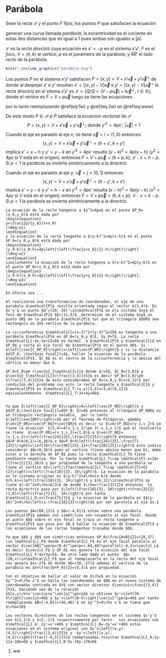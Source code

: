 # Parábola
Sean la recta $\mathcal{L}$  y el punto $F$ fijos; los puntos $P$ que satisfacen la ecuación

\begin{equation} 
d\left[P;F\right]=d\left[P;\mathcal{L}\right]=\left|p\right|(\#eq:www)
\end{equation} 

generan una curva llamada _parábola_, la excentricidad es el cociente de estas dos distancias que es igual a $1$ pues ambas son iguales a $\left|p\right|$.

$\mathcal{L}$ es  la  _recta directriz_ cuya ecuación es $x'=-p$ en el sistema $x'y'$;  $F$ es el _foco_, $V=(h,k)$ el _vertice_; $p$ es el parámetro de la parábola; y $RR'$ el _lado recto_ de la parábola.



```r
knitr::include_graphics("parabola.svg")
```
Los puntos $P$ en el sistema $x'y'$ satisfacen 
$P=(x,y)=V+x'\vec{u}+y'\vec{u}^\perp$ de donde al despejar $x'$ e $y'$ resultan $x'=[(x,y)-V]\vec{u}$ e $y'=[(x,y)-V]\vec{u}^\perp$
la recta directriz en el sitema $x'y'$ es 
$\mathcal{L}=\left\{Q/Q=(V-p\vec{u})+t\vec{u}^\perp,\:t\in \mathbb{R}\right\}$; donde el vértice es $F=V+p\vec{u}$ luego se tiene las ecuaciónes

\begin{equation}
d[P;\mathcal{L}]=\left|\text{Cp}_{\vec{u}}\vec{PQ}\right|=\left|(Q-P)\cdot\vec{u}\right|=\left|x'+p\right|(\#eq:1w)
\end{equation}

\begin{equation}
d[P;F]=\left|P-F\right|=\left|(x'-p)\vec{u}+y'\vec{u}^{\perp}\right|(\#eq:2w)
\end{equation}

por lo tanto reemplazando \@ref(eq:1w) y \@ref(eq:2w) en \@ref(eq:www)
\begin{align*}
d\left[P;F\right]^2=d\left[P;\mathcal{L}\right]^2
& \implies \left|(x'+p)\vec{u}+y'\vec{u}^\perp\right|^2=\left|x'+p\right|^2 \\
&\implies (x'-p)^2+y'^2=(x'+p)^2\\
&\implies y'^2=4px'
\end{align*}

De este modo $P\in\mathcal{P}$ si $P$ satisface la _ecuacion vectorial_ de $\mathcal{P}$ $$P=(x,y)=V+x'\vec{u}+y'\vec{u}^\perp;\: \text{donde } y'^2=4px'; \:\left|\vec{u}\right|=1$$

Cuando el eje es paralelo al eje $x$; se tiene $\vec{u}=i=(1,0)$ entonces $$(x,y)=V+x'\vec{u}+y'\vec{u}^\perp=(h+x',k+y')$$ implica $x'=x-h$ y $y'=y-k$ en $y'^2=4px'$ resulta $(y-k)^2=4p(x-h)$ ($y^2=4px$ si $V$ está en el origen); entonces $F=V+p\vec{u}=(h+p,k)$; $\mathcal{L}: x=h-p$. Si $p<1$ la parábola se invierte simétricamente a la directriz.

Cuando el eje es paralelo al eje $y$; $\vec{u}=j=(0,1)$ entonces $$(x,y)=V+x'\vec{u}+y'\vec{u}^\perp=(h-y',k+x')$$ implica $x'=y-k$ y $y'=h-x$ en $y'^2=4px'$ resulta $(x-h)^2=4p(y-k)$ ($x^2=4py$ si $V$ está en el origen); entonces $F=V+p\vec{u}=(h,k+p)$; $\mathcal{L}: x=k-p$. Si $p<1$ la parábola se invierte simétricamente a la directriz.

```theorem
La ecuación de la recta tangente a $y^2=4px$ en el punto $P_0=(x_0,y_0)$ está dada por
\begin{equation}
y=\frac{2p}{y_0}(x+x_0)
(\#eq:w1)
\end{equation}
y la ecuación de la recta tangente a $(y-k)^2=4p(x-h)$ en el punto $P_0=(x_0,y_0)$ está dada por
\begin{equation}
(y_0-k)(x_0-k)=4p\left[\left(\frac{x+x_0}{2}-h\right)\right]
(\#eq:w2)
\end{equation}
similarmente la ecuación de la recta tangente a $(x-h)^2=4p(y-k)$ en el punto $P_0=(x_0,y_0)$ está dada por 
\begin{equation}
(x_0-h)(x_0-h)=4p\left[\left(\frac{y+y_0}{2}-h\right)\right].
(\#eq:w3)
\end{equation}

```

```proof
En efecto sea ...
```




```exercise
Al realizarse una transformacion de coordenadas, el eje de una parabola $\mathcal{P}$ resulta orientada segun el vector $(3,4)$. En $x'y'$ un punto $Q'=(20,-20)'\in\mathcal{P}$ en els sistema $xy$ el foco de $\mathcal{P}$ $E=(11,5)$. Determinar en el sistema $xy$ un punto $R$ de la parabola $\mathcal{P}$ tal que el trinagulo $QVR$ sea rectangulo en $V$ vertice de la parábola.  
```


```exercise
La circunferencia $\mathcal{C}=(x-3)^2+(y-3)^2=25$ es tangente a una parábola $\mathcal{P}$ en $P_0=(x_0,y_0)$, $y_0>7$. La recta $\mathcal{L}:4x-3y+12=0$ es normal  a $\mathcal{P}$ y $\mathcal{C}$ en $P_0$ y corta al eje focal de $\mathcal{P}$ en el punto $R$. Si $\left|\vec{C_0P_0}\right|=\left|\vec{P_0R}\right|$ y si la distancia $d[P_0; \text{eje focal}]=4$, hallar la ecuación de la parábola $\mathcal{P}$. $C_0$ es el centro de la circunferencia y la absisa del vértice es menor que 6. 
```
```solution
$P_0=C_0\pm r\vec{u}_{\mathcal{L}}$ donde $r=5$, $C_0=(3,8)$ y $\vec{u}_{\mathcal{L}}=\frac{(3,4)}{5}$ es decir $P_0=(3,8)\pm 5\frac{(3,4)}{5}$ de esto consideramos $P_0=(x_0,y_0)=(6,12)$ por condición del problema con esto la recta tangente a $\mathcal{C}$ y $\mathcal{P}$ es $\mathcal{L}_T:(x,y)(3,4)=(3,4)(6,12)$ equivalentemente  $\mathcal{L}_T:3x+4y=66$.


Ya que $\left|\vec{C_0P_0}\right|=5=\left|\vec{P_0R}\right|$ y $d[P_0;\text{eje focal}]=d[P_0; Q]=4$ entonces el triángulo $P_0QR$ es un triángulo rectángulo notable,  por lo tanto $\left|\vec{QR}\right|=3$ por el Teorema de Pitágoras, además  $\vec{P_0R}=\vec{P_0Q}+\vec{QR}$ es decir si $\vec{P_0Q}=(v_1,v_2)$ se tiene la ecuacion  $(3,4)=4(v_1,v_2)\pm 3(-v_2,v_1)$ que al resolverla se tiene  $\vec{P_0R}=(v_1,v_2)=(1,0)$ o $\vec{P_0R}=(v_1,v_2)=\left(\frac{24}{25},\frac{7}{25}\right)$ entonces $Q=P_0+4(0,1)=(6,16)$ o $Q=P_0+4\left(\frac{24}{25},\frac{7}{25}\right)=\left(6+\frac{96}{25},12+\frac{28}{25}\right)$ esto indica considerar $Q=(6,16)$ pues el vertice (tiene absisa menor que 6), debe estar a la derecha de $P_0$ pues la recta $\mathcal{L}_T$ tiene pendiente negativa. Por lo tanto $\mathcal{L}_T\cap \mathcal{F}:x=16=(\frac{2}{3},16)$ y por propiedad de la tangente a una parábola se tiene el vértice $V=\left(\frac{\mathcal{L}_T\cap \mathcal{F}+Q}{2}\right)=\left(\frac{10}{3}, 16\right)$. La ecuación de la parabola en le sistema original es $(y-h)^2=4\rho(x-k)$ donde $(h,k)=\left(\frac{10}{3}, 16\right)$ y $(6,12)\in\mathcal{P}$ se tiene $(-4)^2=4\rho(8/3)$ de donde $\rho=\frac{3}{2}$ entonces  la recta directriz pasa por $\left(\frac{10}{3}, 16\right)+\frac{3}{2}(1,0)=\left(\frac{7}{3}, 16\right)$ por tanto $\mathcal{L}_D:x=\frac{7}{3}$ y la ecuacion de la parábola es $$(y-16)^2=4\rho\left(x-\frac{10}{3}\right)$$ por ser paralela al eje $x.$
```



```exercise
Los puntos $A=(60,13)$ y $B=(-4,61)$ estan sobre una parábola $\mathcal{P}$ además son simétricos con recpecto al eje focal. Desde un punto $Q$ sobre el eje focal se traza un recta tangente a $\mathcal{P}$ que pasa por $B,$ hallar la ecuación de $\mathcal{P}$ y las ecuaciones de las rectas tangentes trazadas desde $Q$. 
```

```solution
Ya que $A$ y $B$ son simétricas entonces $P_0=\frac{A+B}{2}=(28,37) \in \mathcal{L}_F$ donde $\mathcal{L}_F$ es el eje focal paralelo al vector $\vec{AB}^\perp=(B-A)^\perp=(-64,48)\parallel(-4,3)=\vec{v}_L$ es decir $\vec{v}_F$ y $P_0$ nos genera la ecuación del eje focal $\mathcal{L}_F:4x+3y=1$. De otro lado dado el punto  $Q=(20,x)\in\mathcal{L}_F$ que al reemplazarlo en la recta del eje focal nos genera $x=-27$ de donde $Q=(20,-27)$ ademas el vértice de la parabola es $V=\frac{Q+P_0}{2}=(4,5)$ por propiedad.

Con el objetivo de hallar el valor de $\rho$ en la ecuación $y'^2=4\rho x'$ se halla las coordenadas de $B$ en el nuevo sistema de coordenadas centrada en $V$ con vector director $\vec{u}=\frac{(3,4)}{5}$, haciendo uso de la relación $$(x,y)=V+x'\vec{u}+y'\vec{u}^\perp$$ se obtiene $x'=\left[B-V\right]\vec{u}=40$ y $y'=\left[B-V\right]\vec{u}^\perp=40$ por tanto reemplazando $B=(-4,61)=(40,40)'$ en $y'^2=4\rho x'$ se tiene que $\rho=10$

Los vectores directores de las rectas tangentes en el sistema $x'y'$ son $(2,1)$ y $(2,-1)$ respectivamente por tanto   sus ecuaciones son $\mathcal{L}_A: 2y'=x'+40$ y $\mathcal{L}_B=-2y'=x'+40$ estas ecuaciones en el sistema original con $x'=\left[(x,y)-(4,5)\right]\frac{(3,4)}{5}$ y  $y'=\left[(x,y)-(4,5)\right]\frac{(-4,3)}{5}$ reemplazadas resultan $\mathcal{L}_A:2y-11x-166=0$ y $\mathcal{L}_B:5x-10y-170=0$ 
```
1. ww

